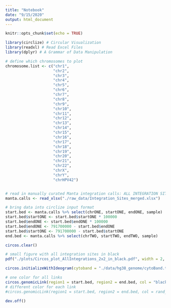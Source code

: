 ```yaml
---
title: "Notebook"
date: "9/15/2020"
output: html_document
---
```


```r
knitr::opts_chunk$set(echo = TRUE)
```


```r
library(circlize) # Circular Visualization
library(readxl) # Read Excel Files
library(dplyr) # A Grammar of Data Manipulation
```


```r
# define which chromosomes to plot
chromosome.list <- c("chr1",
                     "chr2",
                     "chr3",
                     "chr4",
                     "chr5",
                     "chr6",
                     "chr7",
                     "chr8",
                     "chr9",
                     "chr10",
                     "chr11",
                     "chr12",
                     "chr13",
                     "chr14",
                     "chr15",
                     "chr16",
                     "chr17",
                     "chr18",
                     "chr19",
                     "chr20",
                     "chr21",
                     "chr22",
                     "chrX",
                     "chrY",
                     "chrHPV42")


# read in manually curated Manta integration calls: ALL INTEGRATION SITES PER SAMPLE; NO PRESELECTION
manta.calls <- read_xlsx("./raw_data/Integration_Sites_merged.xlsx")

# bring data into circlize input format
start.bed <- manta.calls %>% select(chrONE, startONE, endONE, sample)
start.bed$startONE <- start.bed$startONE * 100000
start.bed$endONE <- start.bed$endONE * 100000
start.bed$endONE <- 791700000 - start.bed$endONE
start.bed$startONE <- 791700000 - start.bed$startONE
end.bed <- manta.calls %>% select(chrTWO, startTWO, endTWO, sample)

circos.clear()

# small figure with all integration sites in black
pdf("./plots/Circos_plot_AllIntegrations_2x2_in_black.pdf", width = 2, height = 2)

circos.initializeWithIdeogram(cytoband = "./data/hg38_genome/cytoBand.txt", chromosome.index = chromosome.list)

# one color for all links
circos.genomicLink(region1 = start.bed, region2 = end.bed, col = "black")
# different color for each link
#circos.genomicLink(region1 = start.bed, region2 = end.bed, col = rand_color(nrow(start.bed)))

dev.off()
```